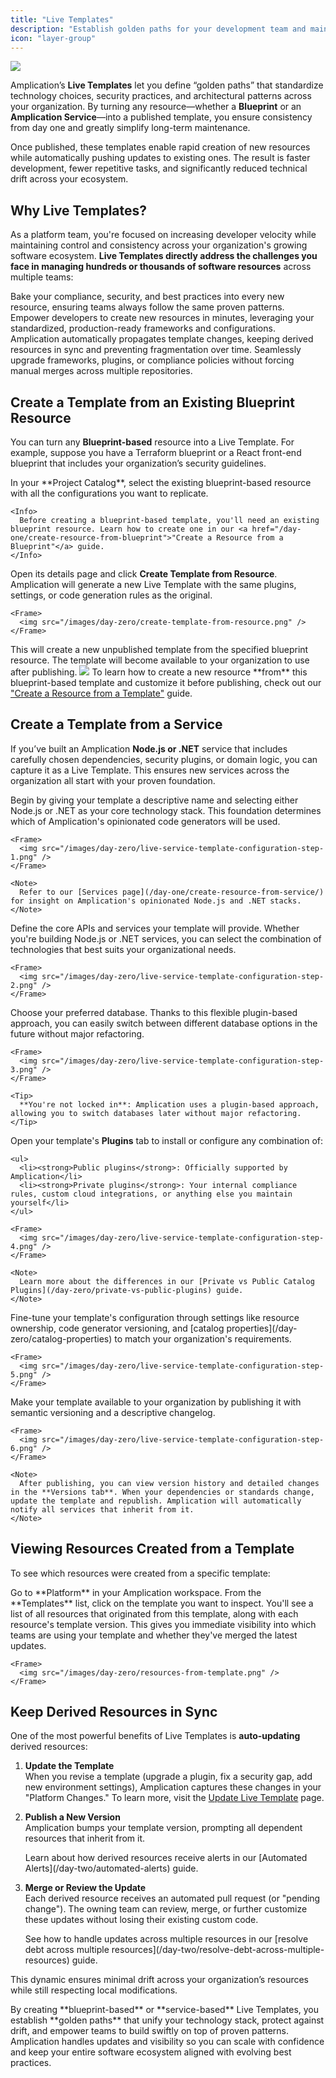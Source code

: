 ```yaml
---
title: "Live Templates"
description: "Establish golden paths for your development team and maintain auto-updating standards with Amplication's Live Templates."
icon: "layer-group"
---
```


<Frame>
  <img src="/images/day-zero/live-service-templates.png" />
</Frame>

Amplication’s **Live Templates** let you define “golden paths” that standardize technology choices, security practices, and architectural patterns across your organization. By turning any resource—whether a **Blueprint** or an **Amplication Service**—into a published template, you ensure consistency from day one and greatly simplify long-term maintenance.

Once published, these templates enable rapid creation of new resources while automatically pushing updates to existing ones. The result is faster development, fewer repetitive tasks, and significantly reduced technical drift across your ecosystem.

## Why Live Templates?

As a platform team, you're focused on increasing developer velocity while maintaining control and consistency across your organization's growing software ecosystem.
**Live Templates directly address the challenges you face in managing hundreds or thousands of software resources** across multiple teams:

<CardGroup cols={2}>
  <Card title="Enforce Organizational Standards" icon="ruler-combined">
    Bake your compliance, security, and best practices into every new resource,
    ensuring teams always follow the same proven patterns.
  </Card>
  <Card title="Accelerate Delivery" icon="rocket">
    Empower developers to create new resources in minutes, leveraging your
    standardized, production-ready frameworks and configurations.
  </Card>
  <Card title="Prevent Drift & Reduce Tech Debt" icon="triangle-exclamation">
    Amplication automatically propagates template changes, keeping derived
    resources in sync and preventing fragmentation over time.
  </Card>
  <Card title="Stay Future-Proof" icon="forward">
    Seamlessly upgrade frameworks, plugins, or compliance policies without
    forcing manual merges across multiple repositories.
  </Card>
</CardGroup>

## Create a Template from an Existing Blueprint Resource

You can turn any **Blueprint-based** resource into a Live Template.
For example, suppose you have a Terraform blueprint or a React front-end blueprint that includes your organization’s security guidelines.

<Steps>
  <Step title="Locate the Resource">
    In your **Project Catalog**, select the existing blueprint-based resource with all the configurations you want to replicate.

    <Info>
      Before creating a blueprint-based template, you'll need an existing blueprint resource. Learn how to create one in our <a href="/day-one/create-resource-from-blueprint">"Create a Resource from a Blueprint"</a> guide.
    </Info>

  </Step>
  <Step title="Create Template from Resource">
    Open its details page and click <strong>Create Template from Resource</strong>. Amplication will generate a new Live Template with the same plugins, settings, or code generation rules as the original.

    <Frame>
      <img src="/images/day-zero/create-template-from-resource.png" />
    </Frame>

  </Step>
  <Step title="Publish Your Template">
    This will create a new unpublished template from the specified blueprint resource.
    The template will become available to your organization to use after publishing.
    <Frame>
      <img src="/images/day-zero/unpublished-template-from-blueprint.png" />
    </Frame>

  </Step>
</Steps>

<Tip>
To learn how to create a new resource **from** this blueprint-based template and customize it before publishing, check out our <a href="/day-zero/new-resource-from-template">"Create a Resource from a Template"</a> guide.
</Tip>


## Create a Template from a Service

If you’ve built an Amplication **Node.js or .NET** service that includes carefully chosen dependencies, security plugins, or domain logic, you can capture it as a Live Template.
This ensures new services across the organization all start with your proven foundation.

<Steps>

  <Step title="Name Template and Choose Stack">
    Begin by giving your template a descriptive name and selecting either Node.js or .NET as your core technology stack. This foundation determines which of Amplication's opinionated code generators will be used.

    <Frame>
      <img src="/images/day-zero/live-service-template-configuration-step-1.png" />
    </Frame>

    <Note>
      Refer to our [Services page](/day-one/create-resource-from-service/) for insight on Amplication's opinionated Node.js and .NET stacks.
    </Note>
  </Step>

   <Step title="Configure Initial Technologies">
    Define the core APIs and services your template will provide. Whether you're building Node.js or .NET services, you can select the combination of technologies that best suits your organizational needs.

    <Frame>
      <img src="/images/day-zero/live-service-template-configuration-step-2.png" />
    </Frame>

  </Step>

  <Step title="Select Database">
    Choose your preferred database. Thanks to this flexible plugin-based approach, you can easily switch between different database options in the future without major refactoring.

    <Frame>
      <img src="/images/day-zero/live-service-template-configuration-step-3.png" />
    </Frame>

    <Tip>
      **You're not locked in**: Amplication uses a plugin-based approach, allowing you to switch databases later without major refactoring.
    </Tip>

  </Step>

  <Step title="Add Plugins">
    Open your template's <strong>Plugins</strong> tab to install or configure any combination of:

    <ul>
      <li><strong>Public plugins</strong>: Officially supported by Amplication</li>
      <li><strong>Private plugins</strong>: Your internal compliance rules, custom cloud integrations, or anything else you maintain yourself</li>
    </ul>

    <Frame>
      <img src="/images/day-zero/live-service-template-configuration-step-4.png" />
    </Frame>

    <Note>
      Learn more about the differences in our [Private vs Public Catalog Plugins](/day-zero/private-vs-public-plugins) guide.
    </Note>

  </Step>

  <Step title="Customize Template Settings">
    Fine-tune your template's configuration through settings like resource ownership, code generator versioning, and [catalog properties](/day-zero/catalog-properties) to match your organization's requirements.

    <Frame>
      <img src="/images/day-zero/live-service-template-configuration-step-5.png" />
    </Frame>

  </Step>

  <Step title="Publish Template">
    Make your template available to your organization by publishing it with semantic versioning and a descriptive changelog.

    <Frame>
      <img src="/images/day-zero/live-service-template-configuration-step-6.png" />
    </Frame>

    <Note>
      After publishing, you can view version history and detailed changes in the **Versions tab**. When your dependencies or standards change, update the template and republish. Amplication will automatically notify all services that inherit from it.
    </Note>
  </Step>
</Steps>

## Viewing Resources Created from a Template

To see which resources were created from a specific template:

<Steps>
  <Step title="Navigate to the Platform Console">
    Go to **Platform** in your Amplication workspace.
  </Step>

  <Step title="Select the Template">
    From the **Templates** list, click on the template you want to inspect.
  </Step>

  <Step title="Open the Resources Tab">
    You'll see a list of all resources that originated from this template, along with each resource's template version.
    This gives you immediate visibility into which teams are using your template and whether they've merged the latest updates.

    <Frame>
      <img src="/images/day-zero/resources-from-template.png" />
    </Frame>

  </Step>
</Steps>

## Keep Derived Resources in Sync

One of the most powerful benefits of Live Templates is **auto-updating** derived resources:

1. **Update the Template**  
      When you revise a template (upgrade a plugin, fix a security gap, add new environment settings), Amplication captures these changes in your "Platform Changes."
   <Note>
     To learn more, visit the [Update Live Template](/day-two/update-templates) page.
   </Note>

2. **Publish a New Version**  
   Amplication bumps your template version, prompting all dependent resources that inherit from it.  

    <Note>
     Learn about how derived resources receive alerts in our [Automated Alerts](/day-two/automated-alerts) guide.
   </Note>

3. **Merge or Review the Update**  
   Each derived resource receives an automated pull request (or "pending change"). The owning team can review, merge, or further customize these updates without losing their existing custom code.

    <Info>
     See how to handle updates across multiple resources in our [resolve debt across multiple resources](/day-two/resolve-debt-across-multiple-resources) guide.
    </Info>

This dynamic ensures minimal drift across your organization’s resources while still respecting local modifications.

<Check>
By creating **blueprint-based** or **service-based** Live Templates, you establish **golden paths** that unify your technology stack, protect against drift, and empower teams to build swiftly on top of proven patterns. Amplication handles updates and visibility so you can scale with confidence and keep your entire software ecosystem aligned with evolving best practices.
</Check>